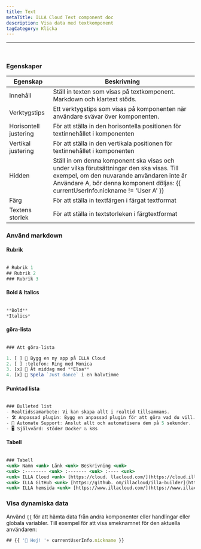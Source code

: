 ```yaml
---
title: Text
metaTitle: ILLA Cloud Text component doc
description: Visa data med textkomponent
tagCategory: Klicka
---
```


* * *

## <Heading hidden>Text</Heading>

<img src='https://cdn.illacloud.com/official-website/img/docs/assemble/text1.png' alt="" />

### Egenskaper

| Egenskap              | Beskrivning                                                                                                                                                                                                                |
| --------------------- | -------------------------------------------------------------------------------------------------------------------------------------------------------------------------------------------------------------------------- |
| Innehåll              | Ställ in texten som visas på textkomponent. Markdown och klartext stöds.                                                                                                                                                   |
| Verktygstips          | Ett verktygstips som visas på komponenten när användare svävar över komponenten.                                                                                                                                           |
| Horisontell justering | För att ställa in den horisontella positionen för textinnehållet i komponenten                                                                                                                                             |
| Vertikal justering    | För att ställa in den vertikala positionen för textinnehållet i komponenten                                                                                                                                                |
| Hidden                | Ställ in om denna komponent ska visas och under vilka förutsättningar den ska visas. Till exempel, om den nuvarande användaren inte är Användare A, bör denna komponent döljas: {{ currentUserInfo.nickname != 'User A' }} |
| Färg                  | För att ställa in textfärgen i färgat textformat                                                                                                                                                                           |
| Textens storlek       | För att ställa in textstorleken i färgtextformat                                                                                                                                                                           |

### Använd markdown

#### Rubrik

<img src='https://cdn.illacloud.com/official-website/img/docs/assemble/text2.png' alt="" />

```jsx
# Rubrik 1
## Rubrik 2
### Rubrik 3
```

#### Bold & Italics

<img src='https://cdn.illacloud.com/official-website/img/docs/assemble/text3.png' alt="" />

```jsx
**Bold**
*Italics*
```

#### göra-lista

<img src='https://cdn.illacloud.com/official-website/img/docs/assemble/text4.png' alt="" />

```jsx
### Att göra-lista

1. [ ] 🚀 Bygg en ny app på ILLA Cloud
2. [ ] :telefon: Ring med Monica
3. [x] 🍷 Ät middag med **Elsa**
4. [x] 💃 Spela `Just dance` i en halvtimme
```

#### Punktad lista

<img src='https://cdn.illacloud.com/official-website/img/docs/assemble/text5.png' alt="" />

```jsx
### Bulleted list
- Realtidssamarbete: Vi kan skapa allt i realtid tillsammans.
- 🛠️ Anpassad plugin: Bygg en anpassad plugin för att göra vad du vill.
- 🤖 Automate Support: Anslut allt och automatisera dem på 5 sekunder.
- 🖥️ Självvärd: stöder Docker & k8s
```

#### Tabell

<img src='https://cdn.illacloud.com/official-website/img/docs/assemble/text6.png' alt="" />

```jsx
### Tabell
<unk> Namn <unk> Länk <unk> Beskrivning <unk>
<unk> :-------- <unk> :------- <unk> :---- <unk>
<unk> ILLA Cloud <unk> [https://cloud. llacloud.com/](https://cloud.illacloud.com/) <unk> Bygga appar på ILLA Cloud<unk>
<unk> ILLA GitHub <unk> [https://github. om/illacloud/illa-builder](https://github.com/illacloud/illa-builder) <unk> Star us on GitHub<unk>
<unk> ILLA hemsida <unk> [https://www.illacloud.com/](https://www.illacloud.com/) <unk> ILLA Cloud Offical website
```

### Visa dynamiska data

Använd `{{` för att hämta data från andra komponenter eller handlingar eller globala variabler. Till exempel för att visa smeknamnet för den aktuella användaren:

```jsx
## {{ '👋 Hej! '+ currentUserInfo.nickname }}
```
